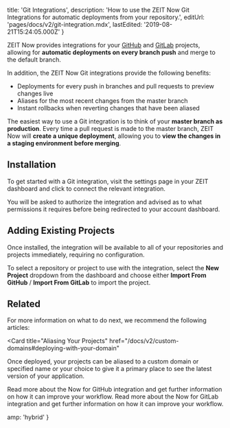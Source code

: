 
  title: 'Git Integrations',
  description:
    'How to use the ZEIT Now Git Integrations for automatic deployments from your repository.',
  editUrl: 'pages/docs/v2/git-integration.mdx',
  lastEdited: '2019-08-21T15:24:05.000Z'
}

ZEIT Now provides integrations for your [GitHub](https://github.com) and [GitLab](https://gitlab.com) projects, allowing for **automatic deployments on every branch push** and merge to the default branch.

In addition, the ZEIT Now Git integrations provide the following benefits:

- Deployments for every push in branches and pull requests to preview changes live
- Aliases for the most recent changes from the master branch
- Instant rollbacks when reverting changes that have been aliased

The easiest way to use a Git integration is to think of your **master branch as production**. Every time a pull request is made to the master branch, ZEIT Now will **create a unique deployment**, allowing you to **view the changes in a staging environment before merging**.

## Installation

To get started with a Git integration, visit the settings page in your ZEIT dashboard and click to connect the relevant integration.

You will be asked to authorize the integration and advised as to what permissions it requires before being redirected to your account dashboard.

## Adding Existing Projects

Once installed, the integration will be available to all of your repositories and projects immediately, requiring no configuration.

To select a repository or project to use with the integration, select the **New Project** dropdown from the dashboard and choose either **Import From GitHub** / **Import From GitLab** to import the project.

## Related

For more information on what to do next, we recommend the following articles:

<Card
  title="Aliasing Your Projects"
  href="/docs/v2/custom-domains#deploying-with-your-domain"
>
  Once deployed, your projects can be aliased to a custom domain or specified
  name or your choice to give it a primary place to see the latest version of
  your application.
</Card>

<Card title="Now for GitHub" href="/docs/v2/advanced/now-for-github">
  Read more about the Now for GitHub integration and get further information on
  how it can improve your workflow.
</Card>

<Card title="Now for GitLab" href="/docs/v2/advanced/now-for-gitlab">
  Read more about the Now for GitLab integration and get further information on
  how it can improve your workflow.
</Card>


  amp: 'hybrid'
}
